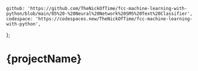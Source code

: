 	github: 'https://github.com/TheNickOfTime/fcc-machine-learning-with-python/blob/main/05%20-%20Neural%20Network%20SMS%20Text%20Classifier',
	codespace: 'https://codespaces.new/TheNickOfTime/fcc-machine-learning-with-python',
};

# {projectName}
